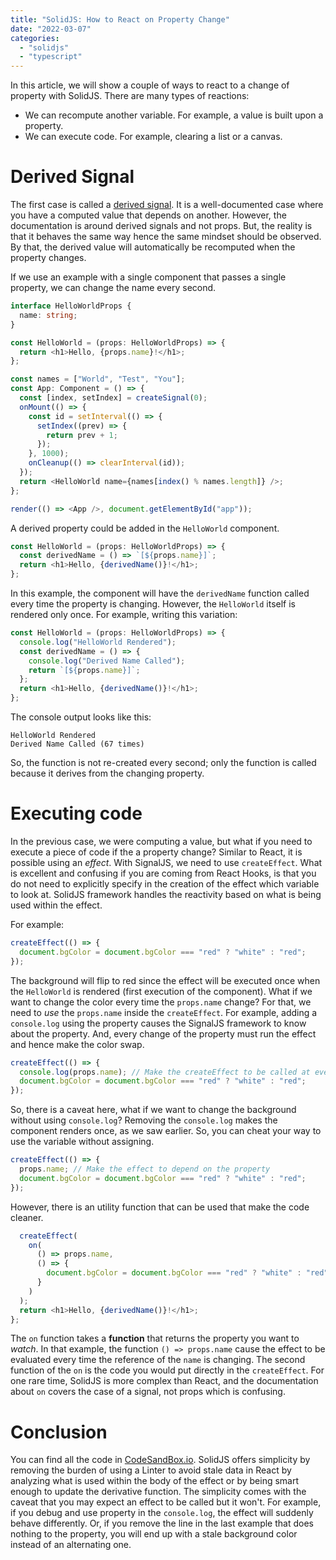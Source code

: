 ```yaml
---
title: "SolidJS: How to React on Property Change"
date: "2022-03-07"
categories:
  - "solidjs"
  - "typescript"
---
```

In this article, we will show a couple of ways to react to a change of property with SolidJS. There are many types of reactions:

- We can recompute another variable. For example, a value is built upon a property.
- We can execute code. For example, clearing a list or a canvas.

# Derived Signal

The first case is called a [derived signal](https://www.solidjs.com/tutorial/introduction_derived). It is a well-documented case where you have a computed value that depends on another. However, the documentation is around derived signals and not props. But, the reality is that it behaves the same way hence the same mindset should be observed. By that, the derived value will automatically be recomputed when the property changes.

If we use an example with a single component that passes a single property, we can change the name every second.
```typescript
interface HelloWorldProps {
  name: string;
}

const HelloWorld = (props: HelloWorldProps) => {
  return <h1>Hello, {props.name}!</h1>;
};

const names = ["World", "Test", "You"];
const App: Component = () => {
  const [index, setIndex] = createSignal(0);
  onMount(() => {
    const id = setInterval(() => {
      setIndex((prev) => {
        return prev + 1;
      });
    }, 1000);
    onCleanup(() => clearInterval(id));
  });
  return <HelloWorld name={names[index() % names.length]} />;
};

render(() => <App />, document.getElementById("app"));
```
A derived property could be added in the `HelloWorld` component.

```typescript
const HelloWorld = (props: HelloWorldProps) => {
  const derivedName = () => `[${props.name}]`;
  return <h1>Hello, {derivedName()}!</h1>;
};
```

In this example, the component will have the `derivedName` function called every time the property is changing. However, the `HelloWorld` itself is rendered only once. For example, writing this variation:

```typescript
const HelloWorld = (props: HelloWorldProps) => {
  console.log("HelloWorld Rendered");
  const derivedName = () => {
    console.log("Derived Name Called");
    return `[${props.name}]`;
  };
  return <h1>Hello, {derivedName()}!</h1>;
};
```

The console output looks like this:

```
HelloWorld Rendered 
Derived Name Called (67 times)
```
So, the function is not re-created every second; only the function is called because it derives from the changing property.

# Executing code
In the previous case, we were computing a value, but what if you need to execute a piece of code if the a property change? Similar to React, it is possible using an _effect_. With SignalJS, we need to use `createEffect`. What is excellent and confusing if you are coming from React Hooks, is that you do not need to explicitly specify in the creation of the effect which variable to look at. SolidJS framework handles the reactivity based on what is being used within the effect.

For example:

```typescript
createEffect(() => {
  document.bgColor = document.bgColor === "red" ? "white" : "red";
});
```
The background will flip to red since the effect will be executed once when the `HelloWorld` is rendered (first execution of the component). What if we want to change the color every time the `props.name` change? For that, we need to _use_ the `props.name` inside the `createEffect`. For example, adding a `console.log` using the property causes the SignalJS framework to know about the property. And, every change of the property must run the effect and hence make the color swap.

```typescript
createEffect(() => {
  console.log(props.name); // Make the createEffect to be called at every change of the property "name"
  document.bgColor = document.bgColor === "red" ? "white" : "red";
});
```

So, there is a caveat here, what if we want to change the background without using `console.log`? Removing the `console.log` makes the component renders once, as we saw earlier. So, you can cheat your way to use the variable without assigning.

```typescript
createEffect(() => {
  props.name; // Make the effect to depend on the property
  document.bgColor = document.bgColor === "red" ? "white" : "red";
});
```
However, there is an utility function that can be used that make the code cleaner.

```typescript
  createEffect(
    on(
      () => props.name,
      () => {
        document.bgColor = document.bgColor === "red" ? "white" : "red";
      }
    )
  );
  return <h1>Hello, {derivedName()}!</h1>;
};
```
The `on` function takes a **function** that returns the property you want to _watch_. In that example, the function `() => props.name` cause the effect to be evaluated every time the reference of the `name` is changing. The second function of the `on` is the code you would put directly in the `createEffect`. For one rare time, SolidJS is more complex than React, and the documentation about `on` covers the case of a signal, not props which is confusing.

# Conclusion
You can find all the code in [CodeSandBox.io](https://codesandbox.io/s/solidjs-props-5omf9f?file=/src/index.tsx:393-551). SolidJS offers simplicity by removing the burden of using a Linter to avoid stale data in React by analyzing what is used within the body of the effect or by being smart enough to update the derivative function. The simplicity comes with the caveat that you may expect an effect to be called but it won't. For example, if you debug and use property in the `console.log`, the effect will suddenly behave differently. Or, if you remove the line in the last example that does nothing to the property, you will end up with a stale background color instead of an alternating one.